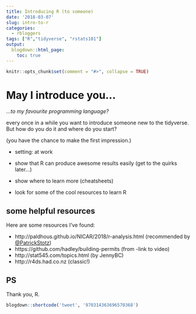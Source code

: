 ```yaml
---
title: Introducing R (to someone)
date: '2018-03-07'
slug: intro-to-r
categories:
  - rbloggers
tags: ["R","tidyverse", "rstats101"]
output:
  blogdown::html_page:
    toc: true
---
```


```r
knitr::opts_chunk$set(comment = "#>", collapse = TRUE)
```

# May I introduce you...
*...to my favourite programming language?*

every once in a while you want to introduce someone new to the tidyverse. But how do you do it and where do you start?

(you have the chance to make the first impression.)

- setting: at work
- show that R can produce awesome results easily (get to the quirks later...)
- show where to learn more (cheatsheets)


- look for some of the cool resources to learn R

## some helpful resources
Here are some resources I've found:

* http://paldhous.github.io/NICAR/2018/r-analysis.html (recommended by [\@PatrickStotz](https://twitter.com/PatrickStotz))
* https://github.com/hadley/building-permits (from -link to video)
* http://stat545.com/topics.html (by JennyBC)
* http://r4ds.had.co.nz (classic!)


## PS
Thank you, R.️

```r
blogdown::shortcode('tweet', '970314363696570368')
```